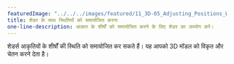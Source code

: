 ---
featuredImage: "../../../images/featured/11_3D-05_Adjusting_Positions_With_A_Shader-thumbnail.png"
title: शेडर के साथ स्थितियों को समायोजित करना
one-line-description: आकार के शीर्षों को समायोजित करने के लिए शेडर का उपयोग करें।
---

शेडर्स आकृतियों के शीर्षों की स्थिति को समायोजित कर सकते हैं।
यह आपको 3D मॉडल को विकृत और चेतन करने देता है।